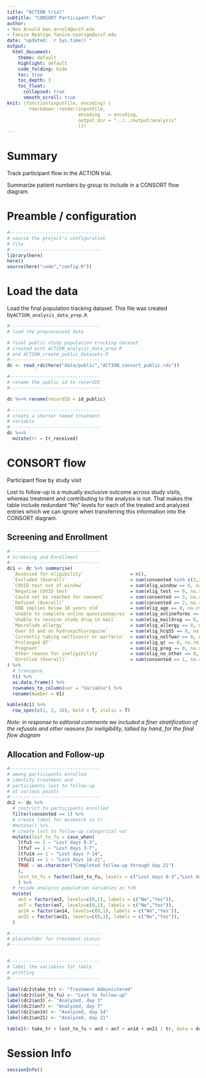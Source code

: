 ```yaml
---
title: "ACTION trial"
subtitle: "CONSORT Participant Flow"
author: 
- Ben Arnold ben.arnold@ucsf.edu 
- Fanice Nyatigo fanice.nyatigo@ucsf.edu
date: "updated: `r Sys.time()`"
output: 
  html_document:
    theme: default
    highlight: default
    code_folding: hide
    toc: true
    toc_depth: 3
    toc_float:
      collapsed: true
      smooth_scroll: true
knit: (function(inputFile, encoding) {
        rmarkdown::render(inputFile, 
                          encoding   = encoding, 
                          output_dir = "../../output/analysis"
                          )})
---
```


# Summary

Track participant flow in the ACTION trial.

Summarize patient numbers by group to include in a CONSORT flow diagram.

# Preamble / configuration

```r
#---------------------------------
# source the project's configuration
# file
#---------------------------------
library(here)
here()
source(here("code","config.R"))


```


# Load the data

Load the final population tracking dataset. This file was created by`ACTION_analysis_data_prep.R`.


```r
#---------------------------------
# load the preprocessed data

# final public study population tracking dataset
# created with ACTION_analysis_data_prep.R
# and ACTION_create_public_datasets.R
#---------------------------------
dc <- read_rds(here("data/public","ACTION_consort_public.rds"))

#---------------------------------
# rename the public id to recordID
#---------------------------------

dc %<>% rename(recordID = id_public)

#---------------------------------
# create a shorter named treatment
# variable 
#---------------------------------
dc %<>%
  mutate(tr = tr_received)
```

# CONSORT flow

Participant flow by study visit

Lost to follow-up is a mutually exclusive outcome across study visits, whereas treatment and contributing to the analysis is not. That makes the table include redundant "No" levels for each of the treated and analyzed entries which we can ignore when transferring this information into the CONSORT diagram.

## Screening and Enrollment
```r
#---------------------------------
# Screening and Enrollment
#---------------------------------
dc1 <- dc %>% summarise(
  `Assessed for eligibility`                 = n(),
  `Excluded (Overall)`                       = sum(consented %in% c(2,3) | is.na(consented)),
  `COVID test out of window`                 = sum(elig_window == 0, na.rm = T),
  `Negative COVID test`                      = sum(elig_test == 0, na.rm = T),
  `Could not be reached for consent`         = sum(consented == 3, na.rm = T),
  `Refused (Overall)`                        = sum(consented == 2, na.rm = T),
  `DOB implies below 18 years old`           = sum(elig_age == 0, na.rm = T),
  `Unable to complete online questionnaires` = sum(elig_onlineforms == 0, na.rm = T),
  `Unable to receive study drug in mail`     = sum(elig_maildrug == 0, na.rm = T),
  `Macrolide allergy`                        = sum(elig_allergy == 0, na.rm = T),
  `Over 55 and on hydroxychloroquine`        = sum(elig_hcq55 == 0, na.rm = T),
  `Currently taking nelfinavir or warfarin`  = sum(elig_nelfwar == 0, na.rm = T),
  `Prolonged QT`                             = sum(elig_qt == 0, na.rm = T),
  `Pregnant`                                 = sum(elig_preg == 0, na.rm = T),
  `Other reason for ineligibility`           = sum(elig_no_other == 0, na.rm = T),
  `Enrolled (Overall)`                       = sum(consented == 1, na.rm = T)
) %>% 
  # transpose
  t() %>% 
  as.data.frame() %>% 
  rownames_to_column(var = "Variable") %>% 
  rename(Number = V1) 

kable(dc1) %>% 
  row_spec(c(1, 2, 16), bold = T, italic = T)
```
*Note: in response to editorial comments we included a finer stratification of the refusals and other reasons for ineligibility, tallied by hand, for the final flow diagram*

## Allocation and Follow-up
```r
#---------------------------------
# among participants enrolled
# identify treatment and 
# participants lost to follow-up 
# at various points
#---------------------------------
dc2 <- dc %>%
  # restrict to participants enrolled
  filter(consented == 1) %>%
  # create label for mismatch in tr
  #mutate() %>% 
  # create lost to follow-up categorical var
  mutate(lost_to_fu = case_when(
    ltfu3 == 1 ~ "Lost days 0-3",
    ltfu7 == 1 ~ "Lost days 3-7",
    ltfu14 == 1 ~ "Lost days 7-14",
    ltfu21 == 1 ~ "Lost days 14-21",
    TRUE ~ as.character("Completed follow-up through day 21")
    ),
    lost_to_fu = factor(lost_to_fu, levels = c("Lost days 0-3","Lost days 3-7","Lost days 7-14","Lost days 14-21","Completed follow-up through day 21"))
    ) %>%
  # recode analysis population variables as Y/N
  mutate(
    an3 = factor(an3, levels=c(0,1), labels = c("No","Yes")),
    an7 = factor(an7, levels=c(0,1), labels = c("No","Yes")),
    an14 = factor(an14, levels=c(0,1), labels = c("No","Yes")),
    an21 = factor(an21, levels=c(0,1), labels = c("No","Yes")),
  )

#---------------------------------
# placeholder for treatment status
#---------------------------------


#---------------------------------
# label the variables for table
# printing
#---------------------------------

label(dc2$take_tr) <- "Treatment Administered"
label(dc2$lost_to_fu) <- "Lost to follow-up"
label(dc2$an3) <- "Analyzed, day 3"
label(dc2$an7) <- "Analyzed, day 7"
label(dc2$an14) <- "Analyzed, day 14"
label(dc2$an21) <- "Analyzed, day 21"

table1(~ take_tr + lost_to_fu + an3 + an7 + an14 + an21 | tr, data = dc2)
```

# Session Info
```r
sessionInfo()
```

